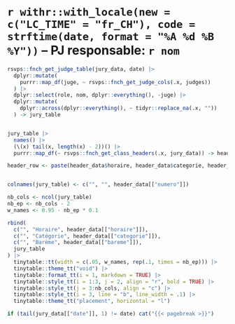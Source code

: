 # `r withr::with_locale(new = c("LC_TIME" = "fr_CH"), code = strftime(date, format = "%A %d %B %Y"))` – PJ responsable: `r nom` {-}

```r
rsvps::fnch_get_judge_table(jury_data, date) |>
  dplyr::mutate(
    purrr::map_df(juge, ~ rsvps::fnch_get_judge_cols(.x, judges))
  ) |>
  dplyr::select(role, nom, dplyr::everything(), -juge) |>
  dplyr::mutate(
    dplyr::across(dplyr::everything(), ~ tidyr::replace_na(.x, ""))
  ) -> jury_table


jury_table |>
  names() |>
  (\(x) tail(x, length(x) - 2))() |>
  purrr::map_df(~ rsvps::fnch_get_class_headers(.x, jury_data)) -> header_data

header_row <- paste(header_data$horaire, header_data$categorie, header_data$bareme, sep = "  \n")


colnames(jury_table) <- c("", "", header_data[["numero"]])

nb_cols <- ncol(jury_table)
nb_ep <- nb_cols - 2
w_names <- 0.95 - nb_ep * 0.1

rbind(
  c("", "Horaire", header_data[["horaire"]]),
  c("", "Catégorie", header_data[["categorie"]]),
  c("", "Barème", header_data[["bareme"]]),
  jury_table
) |>
  tinytable::tt(width = c(.05, w_names, rep(.1, times = nb_ep))) |>
  tinytable::theme_tt("void") |> 
  tinytable::format_tt(i = 1, markdown = TRUE) |>
  tinytable::style_tt(i = 1:3, j = 2, align = "r", bold = TRUE) |>
  tinytable::style_tt(j = 3:nb_cols, align = "c") |>
  tinytable::style_tt(i = 3, line = "b", line_width = .1) |>
  tinytable::theme_tt("placement", horizontal = "l")
```

```r
if (tail(jury_data[["date"]], 1) != date) cat("{{< pagebreak >}}")
```
